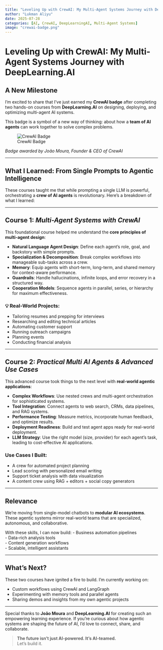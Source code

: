 ```yaml
---
title: "Leveling Up with CrewAI: My Multi-Agent Systems Journey with DeepLearning.AI"
author: "Lukman Aliyu"
date: 2025-07-28
categories: [AI, CrewAI, DeepLearningAI, Multi-Agent Systems]
image: "crewai-badge.png"
---
```


# Leveling Up with CrewAI: My Multi-Agent Systems Journey with DeepLearning.AI

## A New Milestone

I'm excited to share that I’ve just earned my **CrewAI badge** after completing two hands-on courses from **DeepLearning.AI** on designing, deploying, and optimizing multi-agent AI systems.

This badge is a symbol of a new way of thinking: about how a **team of AI agents** can work together to solve complex problems.

![CrewAI Badge](crewai-badge.jpg)

*Badge awarded by João Moura, Founder & CEO of CrewAI*

---

##  What I Learned: From Single Prompts to Agentic Intelligence

These courses taught me that while prompting a single LLM is powerful, orchestrating a **crew of AI agents** is revolutionary. Here’s a breakdown of what I learned:

---

##  Course 1: *Multi-Agent Systems with CrewAI*

This foundational course helped me understand the **core principles of multi-agent design**:

- **Natural Language Agent Design**: Define each agent’s role, goal, and backstory with simple prompts.
- **Specialization & Decomposition**: Break complex workflows into manageable sub-tasks across a crew.
- **Memory**: Equip agents with short-term, long-term, and shared memory for context-aware performance.
- **Guardrails**: Handle hallucinations, infinite loops, and error recovery in a structured way.
- **Cooperation Models**: Sequence agents in parallel, series, or hierarchy for maximum effectiveness.

### 💡 Real-World Projects:
- Tailoring resumes and prepping for interviews  
- Researching and editing technical articles  
- Automating customer support  
- Running outreach campaigns  
- Planning events  
- Conducting financial analysis

---

##  Course 2: *Practical Multi AI Agents & Advanced Use Cases*

This advanced course took things to the next level with **real-world agentic applications**:

- **Complex Workflows**: Use nested crews and multi-agent orchestration for sophisticated systems.
- **Tool Integration**: Connect agents to web search, CRMs, data pipelines, and RAG systems.
- **Performance Testing**: Measure metrics, incorporate human feedback, and optimize results.
- **Deployment Readiness**: Build and test agent apps ready for real-world deployment.
- **LLM Strategy**: Use the right model (size, provider) for each agent's task, leading to cost-effective AI applications.

###  Use Cases I Built:
- A crew for automated project planning  
- Lead scoring with personalized email writing  
- Support ticket analysis with data visualization  
- A content crew using RAG + editors + social copy generators

---

##  Relevance

We’re moving from single-model chatbots to **modular AI ecosystems**. These agentic systems mirror real-world teams that are specialized, autonomous, and collaborative.

With these skills, I can now build:
- Business automation pipelines  
- Data-rich analysis tools  
- Content generation workflows  
- Scalable, intelligent assistants

---

##  What’s Next?

These two courses have ignited a fire to build. I'm currently working on:

-  Custom workflows using CrewAI and LangGraph  
-  Experimenting with memory tools and parallel agents  
-  Sharing demos and insights from my own agentic projects

---

Special thanks to **João Moura** and **DeepLearning.AI** for creating such an empowering learning experience. If you're curious about how agentic systems are shaping the future of AI, I’d love to connect, share, and collaborate.

> **The future isn't just AI-powered. It's AI-teamed.**  
> Let’s build it.
